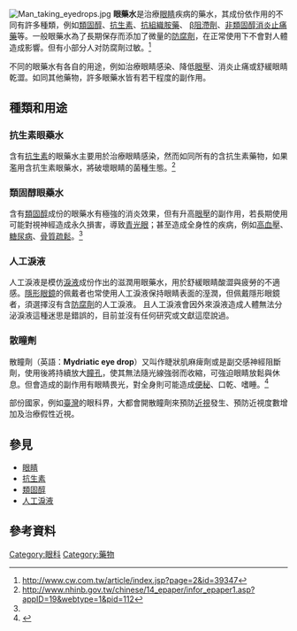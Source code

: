 [[File:Man_taking_eyedrops.jpg|thumb]]
'''眼藥水'''是治療[[眼睛|眼睛]]疾病的藥水，其成份依作用的不同有許多種類，例如[[類固醇|類固醇]]、[[抗生素|抗生素]]、[[抗組織胺藥|抗組織胺藥]]、 [[β阻滯劑|β阻滯劑]]、[[非類固醇消炎止痛藥|非類固醇消炎止痛藥]]等。一般眼藥水為了長期保存而添加了微量的[[防腐劑|防腐劑]]，在正常使用下不會對人體造成影響。但有小部分人对防腐劑过敏。<ref>http://www.cw.com.tw/article/index.jsp?page=2&id=39347{{dead link|date=2018年4月 |bot=InternetArchiveBot |fix-attempted=yes }}</ref>

不同的眼藥水有各自的用途，例如治療眼睛感染、降低[[眼壓|眼壓]]、消炎止痛或舒緩眼睛乾澀。如同其他藥物，許多眼藥水皆有若干程度的副作用。

==種類和用途==

===抗生素眼藥水===
含有[[抗生素|抗生素]]的眼藥水主要用於治療眼睛感染，然而如同所有的含抗生素藥物，如果濫用含抗生素眼藥水，將破壞眼睛的菌種生態。<ref name=ed>http://www.nhinb.gov.tw/chinese/14_epaper/infor_epaper1.asp?appID=19&webtype=1&pid=112{{dead link|date=2018年4月 |bot=InternetArchiveBot |fix-attempted=yes }}</ref>

===類固醇眼藥水===
含有[[類固醇|類固醇]]成份的眼藥水有極強的消炎效果，但有升高[[眼壓|眼壓]]的副作用，若長期使用可能對視神經造成永久損害，導致[[青光眼|青光眼]]；甚至造成全身性的疾病，例如[[高血壓|高血壓]]、[[糖尿病|糖尿病]]、[[骨質疏鬆|骨質疏鬆]]。<ref name=ed></ref>

===人工淚液===
{{main|人工淚液}}
人工淚液是模仿[[淚液|淚液]]成份作出的滋潤用眼藥水，用於舒緩眼睛酸澀與疲勞的不適感。[[隱形眼鏡|隱形眼鏡]]的佩戴者也常使用人工淚液保持眼睛表面的溼潤，但佩戴隱形眼鏡者，須選擇沒有含[[防腐劑|防腐劑]]的人工淚液。
且人工淚液會因外來淚液造成人體無法分泌淚液這種迷思是錯誤的，目前並沒有任何研究或文獻這麼說過。

===散瞳劑===
散瞳劑（英語：'''Mydriatic eye drop'''）又叫作睫狀肌麻痺劑或是副交感神經阻斷劑，使用後將持續放大[[瞳孔|瞳孔]]，使其無法隨光線強弱而收縮，可強迫眼睛放鬆與休息。但會造成的副作用有眼睛畏光，對全身則可能造成[[便秘|便秘]]、口乾、嗜睡。<ref>{{Cite web |url=http://www.eyedrlin.com.tw/front/bin/ptlist.phtml?Category=132824 |title=存档副本 |access-date=2010-09-08 |archive-url=https://web.archive.org/web/20110301222355/http://www.eyedrlin.com.tw/front/bin/ptlist.phtml?Category=132824 |archive-date=2011-03-01 |dead-url=yes }}</ref>

部份國家，例如[[中華民國|臺灣]]的眼科界，大都會開散瞳劑來預防[[近視|近視]]發生、預防近視度數增加及治療假性近視。

==參見==
* [[眼睛|眼睛]]
* [[抗生素|抗生素]]
* [[類固醇|類固醇]]
* [[人工淚液|人工淚液]]

==參考資料==
{{Reflist}}

{{Authority control}}
[[Category:眼科|Category:眼科]]
[[Category:藥物|Category:藥物]]

{{Medicine-stub}}